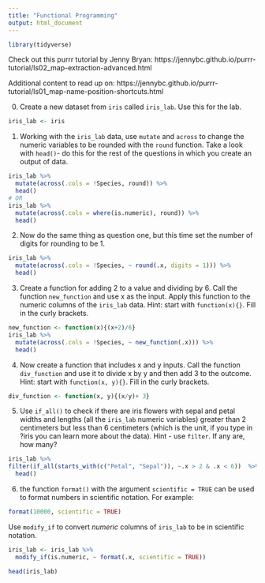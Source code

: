 ```yaml
---
title: "Functional Programming"
output: html_document
---
```


```r
library(tidyverse)
```

Check out this purrr tutorial by Jenny Bryan: https://jennybc.github.io/purrr-tutorial/ls02_map-extraction-advanced.html

Additional content to read up on: 
https://jennybc.github.io/purrr-tutorial/ls01_map-name-position-shortcuts.html

0. Create a new dataset from `iris` called `iris_lab`. Use this for the lab.

```r
iris_lab <- iris
```

1. Working with the `iris_lab` data, use `mutate` and `across` to change the numeric variables to be rounded with the `round` function. Take a look with `head()`- do this for the rest of the questions in which you create an output of data.

```r
iris_lab %>% 
  mutate(across(.cols = !Species, round)) %>%
  head()
# OR 
iris_lab %>% 
  mutate(across(.cols = where(is.numeric), round)) %>%
  head()
```

2. Now do the same thing as question one, but this time set the number of digits for rounding to be 1.

```r
iris_lab %>% 
  mutate(across(.cols = !Species, ~ round(.x, digits = 1))) %>%
  head()
```

3. Create a function for adding 2 to a value and dividing by 6. Call the function `new_function` and use x as the input. Apply this function to the numeric columns of the `iris_lab` data. Hint: start with `function(x){}`. Fill in the curly brackets.

```r
new_function <- function(x){(x+2)/6}
iris_lab %>% 
  mutate(across(.cols = !Species, ~ new_function(.x))) %>%
  head()
```

4. Now create a function that includes x and y inputs. Call the function `div_function` and use it to divide x by y and then add 3 to the outcome. Hint: start with `function(x, y){}`. Fill in the curly brackets.

```r
div_function <- function(x, y){(x/y)+ 3}
```

5. Use `if_all()` to check if there are iris flowers with sepal and petal widths and lengths (all the `iris_lab` numeric variables) greater than 2 centimeters but less than 6 centimeters (which is the unit, if you type in ?iris you can learn more about the data). Hint - use `filter`. If any are, how many?

```r
iris_lab %>%
filter(if_all(starts_with(c("Petal", "Sepal")), ~.x > 2 & .x < 6))  %>%
  head()
```

6.  the function `format()` with the argument `scientific = TRUE` can be used to format numbers in scientific notation. For example:

```r
format(10000, scientific = TRUE)
```

Use `modify_if` to convert *numeric* columns of `iris_lab` to be in scientific notation. 

```r
iris_lab <- iris_lab %>%
  modify_if(is.numeric, ~ format(.x, scientific = TRUE))

head(iris_lab)
```
